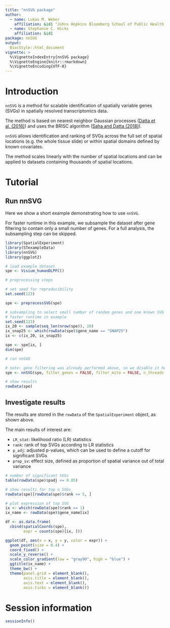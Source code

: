 ```yaml
---
title: "nnSVG package"
author: 
  - name: Lukas M. Weber
    affiliation: &id1 "Johns Hopkins Bloomberg School of Public Health, Baltimore, USA"
  - name: Stephanie C. Hicks
    affiliation: &id1
package: nnSVG
output: 
  BiocStyle::html_document
vignette: >
  %\VignetteIndexEntry{nnSVG package}
  %\VignetteEngine{knitr::rmarkdown}
  %\VignetteEncoding{UTF-8}
---
```



# Introduction

`nnSVG` is a method for scalable identification of spatially variable genes (SVGs) in spatially resolved transcriptomics data.

The method is based on nearest neighbor Gaussian processes ([Datta et al. (2016)](https://www.tandfonline.com/doi/full/10.1080/01621459.2015.1044091)) and uses the BRISC algorithm ([Saha and Datta (2018)](https://onlinelibrary.wiley.com/doi/full/10.1002/sta4.184)).

`nnSVG` allows identification and ranking of SVGs across the full set of spatial locations (e.g. the whole tissue slide) or within spatial domains defined by known covariates.

The method scales linearly with the number of spatial locations and can be applied to datasets containing thousands of spatial locations.


# Tutorial

## Run nnSVG

Here we show a short example demonstrating how to use `nnSVG`.

For faster runtime in this example, we subsample the dataset after gene filtering to contain only a small number of genes. For a full analysis, the subsampling step can be skipped.

```r
library(SpatialExperiment)
library(STexampleData)
library(nnSVG)
library(ggplot2)
```

```r
# load example dataset
spe <- Visium_humanDLPFC()
```

```r
# preprocessing steps

# set seed for reproducibility
set.seed(123)

spe <- preprocessSVG(spe)
```

```r
# subsampling to select small number of random genes and one known SVG for 
# faster runtime in example
set.seed(123)
ix_20 <- sample(seq_len(nrow(spe)), 20)
ix_snap25 <- which(rowData(spe)$gene_name == "SNAP25")
ix <- c(ix_20, ix_snap25)

spe <- spe[ix, ]
dim(spe)
```

```r
# run nnSVG

# note: gene filtering was already performed above, so we disable it here
spe <- nnSVG(spe, filter_genes = FALSE, filter_mito = FALSE, n_threads = 1)

# show results
rowData(spe)
```


## Investigate results

The results are stored in the `rowData` of the `SpatialExperiment` object, as shown above.

The main results of interest are:

- `LR_stat`: likelihood ratio (LR) statistics
- `rank`: rank of top SVGs according to LR statistics
- `p_adj`: adjusted p-values, which can be used to define a cutoff for significant SVGs
- `prop_sv`: effect size, defined as proportion of spatial variance out of total variance

```r
# number of significant SVGs
table(rowData(spe)$padj <= 0.05)
```

```r
# show results for top n SVGs
rowData(spe)[rowData(spe)$rank <= 5, ]
```

```r
# plot expression of top SVG
ix <- which(rowData(spe)$rank == 1)
ix_name <- rowData(spe)$gene_name[ix]

df <- as.data.frame(
  cbind(spatialCoords(spe), 
        expr = counts(spe)[ix, ]))

ggplot(df, aes(x = x, y = y, color = expr)) + 
  geom_point(size = 0.4) + 
  coord_fixed() + 
  scale_y_reverse() + 
  scale_color_gradient(low = "gray90", high = "blue") + 
  ggtitle(ix_name) + 
  theme_bw() + 
  theme(panel.grid = element_blank(), 
        axis.title = element_blank(), 
        axis.text = element_blank(), 
        axis.ticks = element_blank())
```


# Session information

```r
sessionInfo()
```

